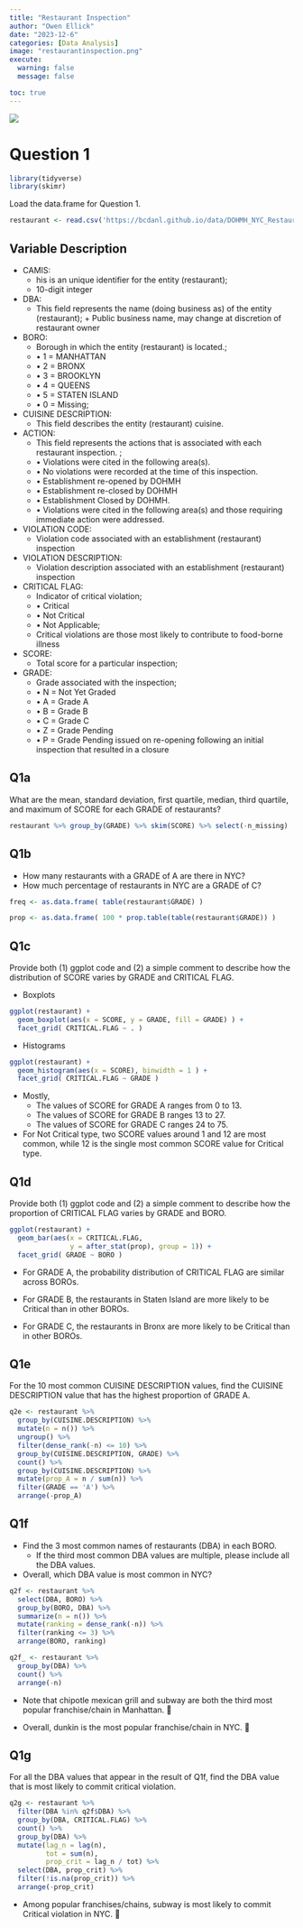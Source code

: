 ```yaml
---
title: "Restaurant Inspection"
author: "Owen Ellick"
date: "2023-12-6"
categories: [Data Analysis]
image: "restaurantinspection.png"
execute: 
  warning: false
  message: false

toc: true
---
```


![](restaurantinspection.png)

# Question 1

```r
library(tidyverse)
library(skimr)
```

Load the data.frame for Question 1.

```r
restaurant <- read.csv('https://bcdanl.github.io/data/DOHMH_NYC_Restaurant_Inspection.csv')
```

## Variable Description

-   CAMIS:
    -   his is an unique identifier for the entity (restaurant);
    -   10-digit integer
-   DBA:
    -   This field represents the name (doing business as) of the entity (restaurant); + Public business name, may change at discretion of restaurant owner
-   BORO:
    -   Borough in which the entity (restaurant) is located.;
    -   • 1 = MANHATTAN
    -   • 2 = BRONX
    -   • 3 = BROOKLYN
    -   • 4 = QUEENS
    -   • 5 = STATEN ISLAND
    -   • 0 = Missing;
-   CUISINE DESCRIPTION:
    -   This field describes the entity (restaurant) cuisine.
-   ACTION:
    -   This field represents the actions that is associated with each restaurant inspection. ;
    -   • Violations were cited in the following area(s).
    -   • No violations were recorded at the time of this inspection.
    -   • Establishment re-opened by DOHMH
    -   • Establishment re-closed by DOHMH
    -   • Establishment Closed by DOHMH.
    -   • Violations were cited in the following area(s) and those requiring immediate action were addressed.
-   VIOLATION CODE:
    -   Violation code associated with an establishment (restaurant) inspection
-   VIOLATION DESCRIPTION:
    -   Violation description associated with an establishment (restaurant) inspection
-   CRITICAL FLAG:
    -   Indicator of critical violation;
    -   • Critical
    -   • Not Critical
    -   • Not Applicable;
    -   Critical violations are those most likely to contribute to food-borne illness
-   SCORE:
    -   Total score for a particular inspection;
-   GRADE:
    -   Grade associated with the inspection;
    -   • N = Not Yet Graded
    -   • A = Grade A
    -   • B = Grade B
    -   • C = Grade C
    -   • Z = Grade Pending
    -   • P = Grade Pending issued on re-opening following an initial inspection that resulted in a closure

## Q1a

What are the mean, standard deviation, first quartile, median, third quartile, and maximum of SCORE for each GRADE of restaurants?

```r
restaurant %>% group_by(GRADE) %>% skim(SCORE) %>% select(-n_missing)
```

## Q1b

-   How many restaurants with a GRADE of A are there in NYC?
-   How much percentage of restaurants in NYC are a GRADE of C?

```r
freq <- as.data.frame( table(restaurant$GRADE) )

prop <- as.data.frame( 100 * prop.table(table(restaurant$GRADE)) )
```

## Q1c

Provide both (1) ggplot code and (2) a simple comment to describe how the distribution of SCORE varies by GRADE and CRITICAL FLAG.

-   Boxplots

```r
ggplot(restaurant) +
  geom_boxplot(aes(x = SCORE, y = GRADE, fill = GRADE) ) +
  facet_grid( CRITICAL.FLAG ~ . )
```

-   Histograms

```r
ggplot(restaurant) +
  geom_histogram(aes(x = SCORE), binwidth = 1 ) +
  facet_grid( CRITICAL.FLAG ~ GRADE )
```

-   Mostly,
    -   The values of SCORE for GRADE A ranges from 0 to 13.
    -   The values of SCORE for GRADE B ranges 13 to 27.
    -   The values of SCORE for GRADE C ranges 24 to 75.
-   For Not Critical type, two SCORE values around 1 and 12 are most common, while 12 is the single most common SCORE value for Critical type.

## Q1d

Provide both (1) ggplot code and (2) a simple comment to describe how the proportion of CRITICAL FLAG varies by GRADE and BORO.

```r
ggplot(restaurant) +
  geom_bar(aes(x = CRITICAL.FLAG,
               y = after_stat(prop), group = 1)) +
  facet_grid( GRADE ~ BORO )
```

-   For GRADE A, the probability distribution of CRITICAL FLAG are similar across BOROs.

-   For GRADE B, the restaurants in Staten Island are more likely to be Critical than in other BOROs.

-   For GRADE C, the restaurants in Bronx are more likely to be Critical than in other BOROs.

## Q1e

For the 10 most common CUISINE DESCRIPTION values, find the CUISINE DESCRIPTION value that has the highest proportion of GRADE A.

```r
q2e <- restaurant %>% 
  group_by(CUISINE.DESCRIPTION) %>% 
  mutate(n = n()) %>% 
  ungroup() %>% 
  filter(dense_rank(-n) <= 10) %>% 
  group_by(CUISINE.DESCRIPTION, GRADE) %>% 
  count() %>% 
  group_by(CUISINE.DESCRIPTION) %>% 
  mutate(prop_A = n / sum(n)) %>% 
  filter(GRADE == 'A') %>% 
  arrange(-prop_A)
```

## Q1f

-   Find the 3 most common names of restaurants (DBA) in each BORO.
    -   If the third most common DBA values are multiple, please include all the DBA values.
-   Overall, which DBA value is most common in NYC?

```r
q2f <- restaurant %>% 
  select(DBA, BORO) %>% 
  group_by(BORO, DBA) %>% 
  summarize(n = n()) %>% 
  mutate(ranking = dense_rank(-n)) %>% 
  filter(ranking <= 3) %>% 
  arrange(BORO, ranking)

q2f_ <- restaurant %>% 
  group_by(DBA) %>% 
  count() %>% 
  arrange(-n)
```

-   Note that chipotle mexican grill and subway are both the third most popular franchise/chain in Manhattan. 🌯

-   Overall, dunkin is the most popular franchise/chain in NYC. 🍩

## Q1g

For all the DBA values that appear in the result of Q1f, find the DBA value that is most likely to commit critical violation.

```r
q2g <- restaurant %>% 
  filter(DBA %in% q2f$DBA) %>% 
  group_by(DBA, CRITICAL.FLAG) %>% 
  count() %>% 
  group_by(DBA) %>% 
  mutate(lag_n = lag(n),
         tot = sum(n),
         prop_crit = lag_n / tot) %>% 
  select(DBA, prop_crit) %>% 
  filter(!is.na(prop_crit)) %>% 
  arrange(-prop_crit)

```

-   Among popular franchises/chains, subway is most likely to commit Critical violation in NYC. 🥪
